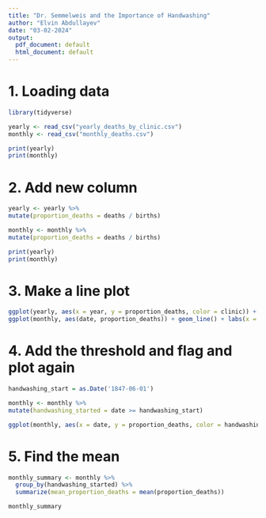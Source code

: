 ```yaml
---
title: "Dr. Semmelweis and the Importance of Handwashing"
author: "Elvin Abdullayev"
date: "03-02-2024"
output:
  pdf_document: default
  html_document: default
---
```


# 1. Loading data

```r
library(tidyverse)

yearly <- read_csv("yearly_deaths_by_clinic.csv")
monthly <- read_csv("monthly_deaths.csv")

print(yearly)
print(monthly)
```

# 2. Add new column

```r
yearly <- yearly %>%
mutate(proportion_deaths = deaths / births)

monthly <- monthly %>%
mutate(proportion_deaths = deaths / births)

print(yearly)
print(monthly)
```

# 3. Make a line plot

```r
ggplot(yearly, aes(x = year, y = proportion_deaths, color = clinic)) + geom_line()
ggplot(monthly, aes(date, proportion_deaths)) + geom_line() + labs(x = "Year", y = "Proportion Deaths")
```

# 4. Add the threshold and flag and plot again

```r
handwashing_start = as.Date('1847-06-01')

monthly <- monthly %>%
mutate(handwashing_started = date >= handwashing_start)

ggplot(monthly, aes(x = date, y = proportion_deaths, color = handwashing_started)) + geom_line()
```
# 5. Find the mean

```r

monthly_summary <- monthly %>% 
  group_by(handwashing_started) %>%
  summarize(mean_proportion_deaths = mean(proportion_deaths))

monthly_summary
```
